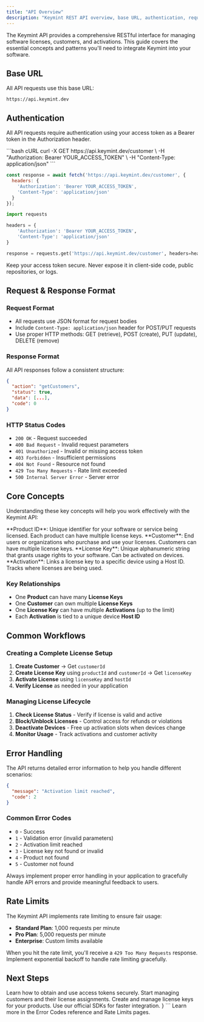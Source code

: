 ```yaml
---
title: "API Overview"
description: "Keymint REST API overview, base URL, authentication, request/response format, and core concepts for license management."
---
```


The Keymint API provides a comprehensive RESTful interface for managing software licenses, customers, and activations. This guide covers the essential concepts and patterns you'll need to integrate Keymint into your software.

## Base URL

All API requests use this base URL:

```
https://api.keymint.dev
```

## Authentication

All API requests require authentication using your access token as a Bearer token in the Authorization header.

<CodeGroup>
  ```bash cURL
  curl -X GET https://api.keymint.dev/customer \
    -H "Authorization: Bearer YOUR_ACCESS_TOKEN" \
    -H "Content-Type: application/json"
  ```
  
  ```javascript Node.js
  const response = await fetch('https://api.keymint.dev/customer', {
    headers: {
      'Authorization': 'Bearer YOUR_ACCESS_TOKEN',
      'Content-Type': 'application/json'
    }
  });
  ```
  
  ```python Python
  import requests
  
  headers = {
      'Authorization': 'Bearer YOUR_ACCESS_TOKEN',
      'Content-Type': 'application/json'
  }
  
  response = requests.get('https://api.keymint.dev/customer', headers=headers)
  ```
</CodeGroup>

<Warning>
Keep your access token secure. Never expose it in client-side code, public repositories, or logs.
</Warning>

## Request & Response Format

### Request Format
- All requests use JSON format for request bodies
- Include `Content-Type: application/json` header for POST/PUT requests
- Use proper HTTP methods: GET (retrieve), POST (create), PUT (update), DELETE (remove)

### Response Format
All API responses follow a consistent structure:

```json
{
  "action": "getCustomers",
  "status": true,
  "data": [...],
  "code": 0
}
```

### HTTP Status Codes
- `200 OK` - Request succeeded
- `400 Bad Request` - Invalid request parameters
- `401 Unauthorized` - Invalid or missing access token
- `403 Forbidden` - Insufficient permissions
- `404 Not Found` - Resource not found
- `429 Too Many Requests` - Rate limit exceeded
- `500 Internal Server Error` - Server error

## Core Concepts

Understanding these key concepts will help you work effectively with the Keymint API:

<CardGroup cols={2}>
  <Card title="Products" icon="box">
    **Product ID**: Unique identifier for your software or service being licensed. Each product can have multiple license keys.
  </Card>
  <Card title="Customers" icon="users">
    **Customer**: End users or organizations who purchase and use your licenses. Customers can have multiple license keys.
  </Card>
  <Card title="License Keys" icon="key">
    **License Key**: Unique alphanumeric string that grants usage rights to your software. Can be activated on devices.
  </Card>
  <Card title="Activations" icon="circle-check">
    **Activation**: Links a license key to a specific device using a Host ID. Tracks where licenses are being used.
  </Card>
</CardGroup>

### Key Relationships
- One **Product** can have many **License Keys**
- One **Customer** can own multiple **License Keys**
- One **License Key** can have multiple **Activations** (up to the limit)
- Each **Activation** is tied to a unique device **Host ID**

## Common Workflows

### Creating a Complete License Setup

1. **Create Customer** → Get `customerId`
2. **Create License Key** using `productId` and `customerId` → Get `licenseKey`
3. **Activate License** using `licenseKey` and `hostId`
4. **Verify License** as needed in your application

### Managing License Lifecycle

1. **Check License Status** - Verify if license is valid and active
2. **Block/Unblock Licenses** - Control access for refunds or violations
3. **Deactivate Devices** - Free up activation slots when devices change
4. **Monitor Usage** - Track activations and customer activity

## Error Handling

The API returns detailed error information to help you handle different scenarios:

```json
{
  "message": "Activation limit reached",
  "code": 2
}
```

### Common Error Codes
- `0` - Success
- `1` - Validation error (invalid parameters)
- `2` - Activation limit reached
- `3` - License key not found or invalid
- `4` - Product not found
- `5` - Customer not found

<Tip>
Always implement proper error handling in your application to gracefully handle API errors and provide meaningful feedback to users.
</Tip>

## Rate Limits

The Keymint API implements rate limiting to ensure fair usage:

- **Standard Plan**: 1,000 requests per minute
- **Pro Plan**: 5,000 requests per minute  
- **Enterprise**: Custom limits available

When you hit the rate limit, you'll receive a `429 Too Many Requests` response. Implement exponential backoff to handle rate limiting gracefully.

## Next Steps

<CardGroup cols={2}>
  <Card title="Authentication Guide" icon="shield-keyhole" href="/api-reference/authentication">
    Learn how to obtain and use access tokens securely.
  </Card>
  <Card title="Customer Management" icon="users" href="/api-reference/customers/get-all">
    Start managing customers and their license assignments.
  </Card>
  <Card title="License Keys" icon="key" href="/api-reference/license-keys/create">
    Create and manage license keys for your products.
  </Card>
  <Card title="SDKs" icon="code" href="/sdks/nodejs">
    Use our official SDKs for faster integration.
  </Card>
</CardGroup>
}
```

<Callout>
Learn more in the Error Codes reference and Rate Limits pages.
</Callout>
